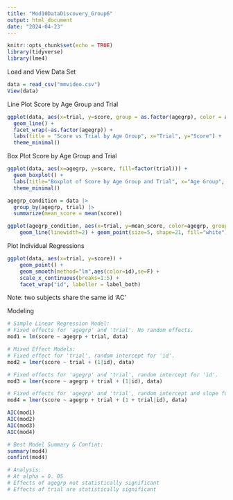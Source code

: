 ```yaml
---
title: "Mod10DataDiscovery_Group6"
output: html_document
date: "2024-04-23"
---
```


```r
knitr::opts_chunk$set(echo = TRUE)
library(tidyverse)
library(lme4)
```

Load and View Data Set
```r
data = read_csv("mmvideo.csv")
View(data)
```

Line Plot Score by Age Group and Trial
```r
ggplot(data, aes(x=trial, y=score, group = as.factor(agegrp), color = agegrp)) +
  geom_line() +
  facet_wrap(~as.factor(agegrp)) + 
  labs(title = "Score vs Trial by Age Group", x="Trial", y="Score") +
  theme_minimal()
```

Box Plot Score by Age Group and Trial
```r
ggplot(data, aes(x=agegrp, y=score, fill=factor(trial))) + 
  geom_boxplot() +
  labs(title="Boxplot of Score by Age Group and Trial", x="Age Group", y="Score")+
  theme_minimal()
```
```r
agegrp_condition = data |>
  group_by(agegrp, trial) |>
  summarize(mean_score = mean(score))

ggplot(agegrp_condition, aes(x=trial, y=mean_score, color=agegrp, group=agegrp)) +
    geom_line(linewidth=2) + geom_point(size=5, shape=21, fill="white")
```

Plot Individual Regressions
```r
ggplot(data, aes(x=trial, y=score)) +
    geom_point() +
    geom_smooth(method="lm",aes(color=id),se=F) +
    scale_x_continuous(breaks=1:5) +
    facet_wrap("id", labeller = label_both)
```
Note: two subjects share the same id 'AC'

Modeling
```r
# Simple Linear Regression Model:
# Fixed effects for 'agegrp' and 'trial'. No random effects.
mod1 = lm(score ~ agegrp + trial, data)

# Mixed Effect Models:
# Fixed effect for 'trial', random intercept for 'id'.
mod2 = lmer(score ~ trial + (1|id), data)

# Fixed effects for 'agegrp' and 'trial', random intercept for 'id'.
mod3 = lmer(score ~ agegrp + trial + (1|id), data)

# Fixed effects for 'agegrp' and 'trial', random intercept and slope for 'id'.
mod4 = lmer(score ~ agegrp + trial + (1 + trial|id), data)

AIC(mod1)
AIC(mod2)
AIC(mod3)
AIC(mod4)

# Best Model Summary & Confint:
summary(mod4)
confint(mod4)

# Analysis:
# At alpha = 0. 05
# Effects of agegrp not statistically significant
# Effects of trial are statistically significant

```

